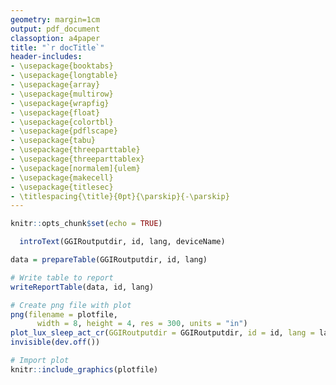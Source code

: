 ```yaml
---
geometry: margin=1cm
output: pdf_document
classoption: a4paper
title: "`r docTitle`"
header-includes:
- \usepackage{booktabs}
- \usepackage{longtable}
- \usepackage{array}
- \usepackage{multirow}
- \usepackage{wrapfig}
- \usepackage{float}
- \usepackage{colortbl}
- \usepackage{pdflscape}
- \usepackage{tabu}
- \usepackage{threeparttable}
- \usepackage{threeparttablex}
- \usepackage[normalem]{ulem}
- \usepackage{makecell}
- \usepackage{titlesec}
- \titlespacing{\title}{0pt}{\parskip}{-\parskip}
---
```


\vspace{-10truemm}
\pagenumbering{gobble}

```r
knitr::opts_chunk$set(echo = TRUE)
```


```r
  introText(GGIRoutputdir, id, lang, deviceName)
```


```r
data = prepareTable(GGIRoutputdir, id, lang) 

# Write table to report
writeReportTable(data, id, lang)

```

```r

# Create png file with plot
png(filename = plotfile,
      width = 8, height = 4, res = 300, units = "in")
plot_lux_sleep_act_cr(GGIRoutputdir = GGIRoutputdir, id = id, lang = lang, desiredtz = desiredtz)
invisible(dev.off())

# Import plot 
knitr::include_graphics(plotfile)
```
